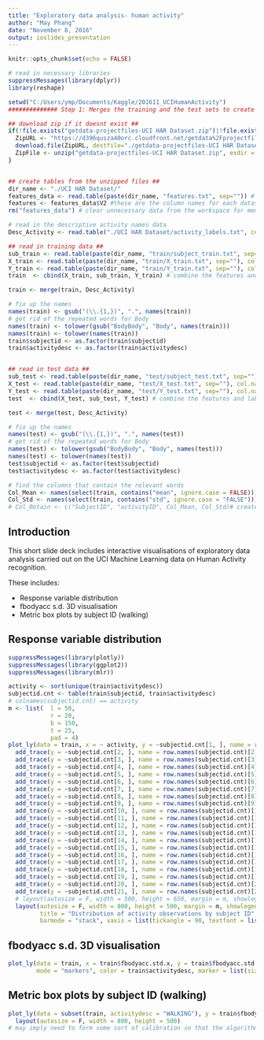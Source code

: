 ---
title: "Exploratory data analysis- human activity"
author: "May Phang"
date: "November 8, 2016"
output: ioslides_presentation
---

```{r setup, include=FALSE, fig.align = 'center'}
knitr::opts_chunk$set(echo = FALSE)
```

```{r, data, echo = FALSE, cache = TRUE}
# read in necessary libraries
suppressMessages(library(dplyr))
library(reshape)

setwd("C:/Users/ymp/Documents/Kaggle/201611_UCIHumanActivity")
############## Step 1: Merges the training and the test sets to create one data set ##############

## download zip if it doesnt exist ##
if(!file.exists("getdata-projectfiles-UCI HAR Dataset.zip")|!file.exists("UCI HAR Dataset")){
  ZipURL <- "https://d396qusza40orc.cloudfront.net/getdata%2Fprojectfiles%2FUCI%20HAR%20Dataset.zip"
  download.file(ZipURL, destfile="./getdata-projectfiles-UCI HAR Dataset.zip")
  ZipFile <- unzip("getdata-projectfiles-UCI HAR Dataset.zip", exdir = getwd())
}


## create tables from the unzipped files ##
dir_name <- "./UCI HAR Dataset/"
features_data <- read.table(paste(dir_name, "features.txt", sep="")) # read in features name, these are variables for each test and training datasets
features <- features_data$V2 #these are the column names for each dataset
rm("features_data") # clear unnecessary data from the workspace for memory management

# read in the descriptive activity names data
Desc_Activity <- read.table("./UCI HAR Dataset/activity_labels.txt", col.names = c("activityID", "ActivityDesc"))

## read in training data ##
sub_train <- read.table(paste(dir_name, "train/subject_train.txt", sep=""), col.names = "SubjectID") #corresponding subject ID
X_train <- read.table(paste(dir_name, "train/X_train.txt", sep=""), col.names = features) # training features
Y_train <- read.table(paste(dir_name, "train/Y_train.txt", sep=""), col.names = "activityID") # these are the activity labels (as ID)
train  <- cbind(X_train, sub_train, Y_train) # combine the features and labels into 1 training dataset

train <- merge(train, Desc_Activity)

# fix up the names
names(train) <- gsub("(\\.{1,})", ".", names(train))
# get rid of the repeated words for Body
names(train) <- tolower(gsub("BodyBody", "Body", names(train)))
names(train) <- tolower(names(train))
train$subjectid <- as.factor(train$subjectid)
train$activitydesc <- as.factor(train$activitydesc)


## read in test data ##
sub_test <- read.table(paste(dir_name, "test/subject_test.txt", sep=""), col.names = "SubjectID") #corresponding subject ID
X_test <- read.table(paste(dir_name, "test/X_test.txt", sep=""), col.names = features) # testing features
Y_test <- read.table(paste(dir_name, "test/Y_test.txt", sep=""), col.names = "activityID") # these are the activity labels (as ID)
test  <- cbind(X_test, sub_test, Y_test) # combine the features and labels into 1 testing dataset

test <- merge(test, Desc_Activity)

# fix up the names
names(test) <- gsub("(\\.{1,})", ".", names(test))
# get rid of the repeated words for Body
names(test) <- tolower(gsub("BodyBody", "Body", names(test)))
names(test) <- tolower(names(test))
test$subjectid <- as.factor(test$subjectid)
test$activitydesc <- as.factor(test$activitydesc)

# find the columns that contain the relevant words
Col_Mean <- names(select(train, contains("mean", ignore.case = FALSE))) # dont want to get the angles
Col_Std <- names(select(train, contains("std", ignore.case = "FALSE"))) # dont want to get the angles
# Col_Retain <- c("SubjectID", "activityID", Col_Mean, Col_Std)# create a vector of the columns to retain

```

## Introduction

This short slide deck includes interactive visualisations of exploratory data analysis carried out on the UCI Machine Learning data on Human Activity recognition. 

These includes: 

- Response variable distribution
- fbodyacc s.d. 3D visualisation
- Metric box plots by subject ID (walking)

## Response variable distribution

```{r dist, cache = TRUE, echo = FALSE, fig.align = 'center'}
suppressMessages(library(plotly))
suppressMessages(library(ggplot2))
suppressMessages(library(mlr))

activity <- sort(unique(train$activitydesc))
subjectid.cnt <- table(train$subjectid, train$activitydesc)
# colnames(subjectid.cnt) == activity
m <- list(  l = 50,
            r = 20,
            b = 150,
            t = 25,
            pad = 4)
plot_ly(data = train, x = ~ activity, y = ~subjectid.cnt[1, ], name = row.names(subjectid.cnt)[1], type = "bar") %>% 
  add_trace(y = ~subjectid.cnt[2, ], name = row.names(subjectid.cnt)[2]) %>%
  add_trace(y = ~subjectid.cnt[3, ], name = row.names(subjectid.cnt)[3]) %>%
  add_trace(y = ~subjectid.cnt[4, ], name = row.names(subjectid.cnt)[4]) %>%
  add_trace(y = ~subjectid.cnt[5, ], name = row.names(subjectid.cnt)[5]) %>%
  add_trace(y = ~subjectid.cnt[6, ], name = row.names(subjectid.cnt)[6]) %>%
  add_trace(y = ~subjectid.cnt[7, ], name = row.names(subjectid.cnt)[7]) %>%
  add_trace(y = ~subjectid.cnt[8, ], name = row.names(subjectid.cnt)[8]) %>%
  add_trace(y = ~subjectid.cnt[9, ], name = row.names(subjectid.cnt)[9]) %>%
  add_trace(y = ~subjectid.cnt[10, ], name = row.names(subjectid.cnt)[10]) %>%
  add_trace(y = ~subjectid.cnt[11, ], name = row.names(subjectid.cnt)[11]) %>%
  add_trace(y = ~subjectid.cnt[12, ], name = row.names(subjectid.cnt)[12]) %>%
  add_trace(y = ~subjectid.cnt[13, ], name = row.names(subjectid.cnt)[13]) %>%
  add_trace(y = ~subjectid.cnt[14, ], name = row.names(subjectid.cnt)[14]) %>%
  add_trace(y = ~subjectid.cnt[15, ], name = row.names(subjectid.cnt)[15]) %>%
  add_trace(y = ~subjectid.cnt[16, ], name = row.names(subjectid.cnt)[16]) %>%
  add_trace(y = ~subjectid.cnt[17, ], name = row.names(subjectid.cnt)[17]) %>%
  add_trace(y = ~subjectid.cnt[18, ], name = row.names(subjectid.cnt)[18]) %>%
  add_trace(y = ~subjectid.cnt[19, ], name = row.names(subjectid.cnt)[19]) %>%
  add_trace(y = ~subjectid.cnt[20, ], name = row.names(subjectid.cnt)[20]) %>%
  add_trace(y = ~subjectid.cnt[21, ], name = row.names(subjectid.cnt)[21]) %>%
  # layout(autosize = F, width = 500, height = 650, margin = m, showlegend = F,
  layout(autosize = F, width = 800, height = 500, margin = m, showlegend = F,
         title = "Distribution of activity observations by subject ID", yaxis = list(title = "Observations"), 
         barmode = "stack", xaxis = list(tickangle = 90, textfont = list(size = 2.5), title = ""))

```

## fbodyacc s.d. 3D visualisation

```{r met3d, echo = FALSE, cache = TRUE}

plot_ly(data = train, x = train$fbodyacc.std.x, y = train$fbodyacc.std.y, z = train$fbodyacc.std.z, type = "scatter3d", 
        mode = "markers", color = train$activitydesc, marker = list(size = 4))
```


## Metric box plots by subject ID (walking)


```{r subid, echo = FALSE, cache = TRUE, warning = FALSE, message = FALSE}
plot_ly(data = subset(train, activitydesc = "WALKING"), y = train$fbodyacc.std.x, color = train$subjectid, type = "box") %>%
  layout(autosize = F, width = 800, height = 500)
# may imply need to form some sort of calibration so that the algorithm takes it into account (different heights)

```


